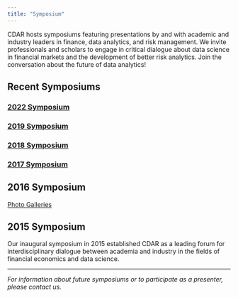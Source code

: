 ```yaml
---
title: "Symposium"
---
```


CDAR hosts symposiums featuring presentations by and with academic and industry leaders in finance, data analytics, and risk management. We invite professionals and scholars to engage in critical dialogue about data science in financial markets and the development of better risk analytics. Join the conversation about the future of data analytics!

## Recent Symposiums

### [2022 Symposium](symposium/2022-symposium.qmd)

### [2019 Symposium](symposium/2019.qmd)

### [2018 Symposium](symposium/2018.qmd)

### [2017 Symposium](symposium/2017.qmd)

## 2016 Symposium

[Photo Galleries](symposium/symposium-photo-galleries.qmd)

## 2015 Symposium

Our inaugural symposium in 2015 established CDAR as a leading forum for interdisciplinary dialogue between academia and industry in the fields of financial economics and data science.

---

*For information about future symposiums or to participate as a presenter, please contact us.*
